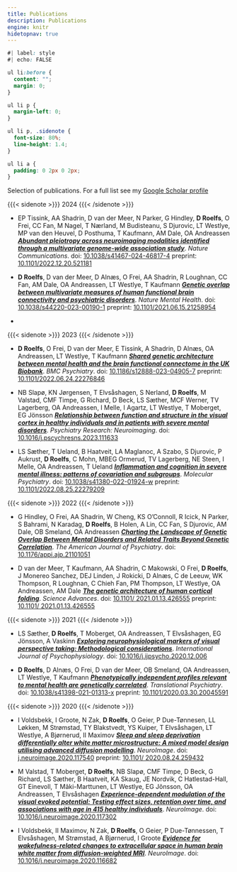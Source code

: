 ```yaml
---
title: Publications
description: Publications
engine: knitr
hidetopnav: true
---
```


```css
#| label: style
#| echo: FALSE

ul li:before {
  content: "";
  margin: 0;
}

ul li p {
  margin-left: 0;
}

ul li p, .sidenote {
  font-size: 80%;
  line-height: 1.4;
}

ul li a {
  padding: 0 2px 0 2px;
}
```

Selection of publications. For a full list see my [Google Scholar profile](https://scholar.google.com/citations?user=QmVQcsAAAAAJ&hl=en)

{{{< sidenote >}}}
2024
{{{< /sidenote >}}}

  - EP Tissink, AA Shadrin, D van der Meer, N Parker, G Hindley, **D Roelfs**, O Frei, CC Fan, M Nagel, T Nærland, M Budisteanu, S Djurovic, LT Westlye, MP van den Heuvel, D Posthuma, T Kaufmann, AM Dale, OA Andreassen [***Abundant pleiotropy across neuroimaging modalities identified through a multivariate genome-wide association study***](https://doi.org/10.1038/s41467-024-46817-4). _Nature Communications_. doi: [10.1038/s41467-024-46817-4](https://doi.org/10.1038/s41467-024-46817-4) preprint: [10.1101/2022.12.20.521181](https://doi.org/10.1101/2022.12.20.521181)

  - **D Roelfs**, D van der Meer, D Alnæs, O Frei, AA Shadrin, R Loughnan, CC Fan, AM Dale, OA Andreassen, LT Westlye, T Kaufmann [***Genetic overlap between multivariate measures of human functional brain connectivity and psychiatric disorders***](https://doi.org/10.1038/s44220-023-00190-1). _Nature Mental Health_. doi: [10.1038/s44220-023-00190-1](https://doi.org/10.1038/s44220-023-00190-1) preprint: [10.1101/2021.06.15.21258954](https://doi.org/10.1101/2021.06.15.21258954)
  
  - 

{{{< sidenote >}}}
2023
{{{< /sidenote >}}}

  - **D Roelfs**, O Frei, D van der Meer, E Tissink, A Shadrin, D Alnæs, OA Andreassen, LT Westlye, T Kaufmann [***Shared genetic architecture between mental health and the brain functional connectome in the UK Biobank***](https://doi.org/10.1186/s12888-023-04905-7). _BMC Psychiatry_. doi: [10.1186/s12888-023-04905-7](https://doi.org/10.1186/s12888-023-04905-7) preprint: [10.1101/2022.06.24.22276846](https://doi.org/10.1101/2022.06.24.22276846)

  - NB Slapø, KN Jørgensen, T Elvsåshagen, S Nerland, **D Roelfs**, M Valstad, CMF Timpe, G Richard, D Beck, LS Sæther, MCF Werner, TV Lagerberg, OA Andreassen, I Melle, I Agartz, LT Westlye, T Moberget, EG Jönsson [***Relationship between function and structure in the visual cortex in healthy individuals and in patients with severe mental disorders***](https://doi.org/10.1016/j.pscychresns.2023.111633). _Psychiatry Research: Neuroimaging_. doi: [10.1016/j.pscychresns.2023.111633](https://doi.org/10.1016/j.pscychresns.2023.111633)

  - LS Sæther, T Ueland, B Haatveit, LA Maglanoc, A Szabo, S Djurovic, P Aukrust, **D Roelfs**, C Mohn, MBEG Ormerud, TV Lagerberg, NE Steen, I Melle, OA Andreassen, T Ueland [***Inflammation and cognition in severe mental illness: patterns of covariation and subgroups***](https://doi.org/10.1038/s41380-022-01924-w). _Molecular Psychiatry_. doi: [10.1038/s41380-022-01924-w](https://doi.org/10.1038/s41380-022-01924-w) preprint: [10.1101/2022.08.25.22279209](https://doi.org/10.1101/2022.08.25.22279209)

{{{< sidenote >}}}
2022
{{{< /sidenote >}}}

  - G Hindley, O Frei, AA Shadrin, W Cheng, KS O'Connoll, R Icick, N Parker, S Bahrami, N Karadag, **D Roelfs**, B Holen, A Lin, CC Fan, S Djurovic, AM Dale, OB Smeland, OA Andreassen [***Charting the Landscape of Genetic Overlap Between Mental Disorders and Related Traits Beyond Genetic Correlation***](https://doi.org/10.1176/appi.ajp.21101051). _The American Journal of Psychiatry_. doi: [10.1176/appi.ajp.21101051](https://doi.org/10.1176/appi.ajp.21101051)

  - D van der Meer, T Kaufmann, AA Shadrin, C Makowski, O Frei, **D Roelfs**, J Monereo Sanchez, DEJ Linden, J Rokicki, D Alnæs, C de Leeuw, WK Thompson, R Loughnan, C Chieh Fan, PM Thompson, LT Westlye, OA Andreassen, AM Dale [***The genetic architecture of human cortical folding***](https://doi.org/10.1126/sciadv.abj9446). _Science Advances_. doi: [10.1101/ 2021.01.13.426555](https://doi.org/10.1126/sciadv.abj9446) preprint: [10.1101/ 2021.01.13.426555](https://doi.org/10.1101/2021.01.13.426555)
  
{{{< sidenote >}}}
2021
{{{< /sidenote >}}}

  - LS Sæther, **D Roelfs**, T Moberget, OA Andreassen, T Elvsåshagen, EG Jönsson, A Vaskinn [***Exploring neurophysiological markers of visual perspective taking: Methodological considerations***](https://doi.org/10.1016/j.ijpsycho.2020.12.006). _International Journal of Psychophysiology_. doi: [10.1016/j.ijpsycho.2020.12.006](https://doi.org/10.1016/j.ijpsycho.2020.12.006)

  - **D Roelfs**, D Alnæs, O Frei, D van der Meer, OB Smeland, OA Andreassen, LT Westlye, T Kaufmann [***Phenotypically independent profiles relevant to mental health are genetically correlated***](https://doi.org/10.1038/s41398-021-01313-x). _Translational Psychiatry_. doi: [10.1038/s41398-021-01313-x](https://doi.org/10.1038/s41398-021-01313-x) preprint: [10.1101/2020.03.30.20045591](https://doi.org/10.1101/2020.03.30.20045591)

{{{< sidenote >}}}
2020
{{{< /sidenote >}}}

  - I Voldsbekk, I Groote, N Zak, **D Roelfs**, O Geier, P Due-Tønnesen, LL Løkken, M Strømstad, TY Blakstvedt, YS Kuiper, T Elvsåshagen, LT Westlye, A Bjørnerud, II Maximov [***Sleep and sleep deprivation differentially alter white matter microstructure: A mixed model design utilising advanced diffusion modelling***](https://doi.org/10.1016/j.neuroimage.2020.117540). _NeuroImage_. doi: [j.neuroimage.2020.117540](https://doi.org/10.1016/j.neuroimage.2020.117540) preprint: [10.1101/ 2020.08.24.259432](https://doi.org/10.1101/2020.08.24.259432)

  - M Valstad, T Moberget, **D Roelfs**, NB Slapø, CMF Timpe, D Beck, G Richard, LS Sæther, B Haatveit, KA Skaug, JE Nordvik, C Hatlestad-Hall, GT Einevoll, T Mãki-Marttunen, LT Westlye, EG Jõnsson, OA Andreassen, T Elvsåshagen [***Experience-dependent modulation of the visual evoked potential: Testing effect sizes, retention over time, and associations with age in 415 healthy individuals***](https://doi.org/10.1016/j.neuroimage.2020.117302). _NeuroImage_. doi: [10.1016/j.neuroimage.2020.117302](https://doi.org/10.1016/j.neuroimage.2020.117302)

  - I Voldsbekk, II Maximov, N Zak, **D Roelfs**, O Geier, P Due-Tønnessen, T Elvsåshagen, M Strømstad, A Bjørnerud, I Groote [***Evidence for wakefulness-related changes to extracellular space in human brain white matter from diffusion-weighted MRI***](https://doi.org/10.1016/j.neuroimage.2020.116682). _NeuroImage_. doi: [10.1016/j.neuroimage.2020.116682](https://doi.org/10.1016/j.neuroimage.2020.116682)
